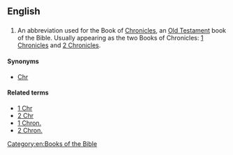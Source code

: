 ==English==

==={{abbreviation}}===
{{en-abbr}}

# {{biblical}} An abbreviation used for the Book of [[Chronicles]], an [[Old Testament]] book of the Bible. Usually appearing as the two Books of Chronicles: [[1 Chronicles]] and [[2 Chronicles]].

====Synonyms====
*[[Chr]]

====Related terms====
*[[1 Chr]]
*[[2 Chr]]
*[[1 Chron.]]
*[[2 Chron.]]


[[Category:en:Books of the Bible]]